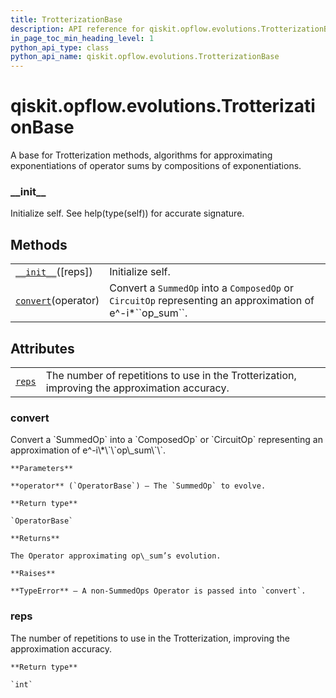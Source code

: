 ```yaml
---
title: TrotterizationBase
description: API reference for qiskit.opflow.evolutions.TrotterizationBase
in_page_toc_min_heading_level: 1
python_api_type: class
python_api_name: qiskit.opflow.evolutions.TrotterizationBase
---
```


# qiskit.opflow\.evolutions.TrotterizationBase

<Class id="qiskit.opflow.evolutions.TrotterizationBase" github="https://github.com/qiskit/qiskit/tree/stable/0.17/qiskit/opflow/evolutions/trotterizations/trotterization_base.py" signature="TrotterizationBase(reps=1)">
  A base for Trotterization methods, algorithms for approximating exponentiations of operator sums by compositions of exponentiations.

  ### \_\_init\_\_

  <Function id="qiskit.opflow.evolutions.TrotterizationBase.__init__" name="__init__" signature="__init__(reps=1)">
    Initialize self. See help(type(self)) for accurate signature.
  </Function>

  ## Methods

  |                                                                                                                                     |                                                                                                                 |
  | ----------------------------------------------------------------------------------------------------------------------------------- | --------------------------------------------------------------------------------------------------------------- |
  | [`__init__`](#qiskit.opflow.evolutions.TrotterizationBase.__init__ "qiskit.opflow.evolutions.TrotterizationBase.__init__")(\[reps]) | Initialize self.                                                                                                |
  | [`convert`](#qiskit.opflow.evolutions.TrotterizationBase.convert "qiskit.opflow.evolutions.TrotterizationBase.convert")(operator)   | Convert a `SummedOp` into a `ComposedOp` or `CircuitOp` representing an approximation of e^-i\*\`\`op\_sum\`\`. |

  ## Attributes

  |                                                                                                                |                                                                                               |
  | -------------------------------------------------------------------------------------------------------------- | --------------------------------------------------------------------------------------------- |
  | [`reps`](#qiskit.opflow.evolutions.TrotterizationBase.reps "qiskit.opflow.evolutions.TrotterizationBase.reps") | The number of repetitions to use in the Trotterization, improving the approximation accuracy. |

  ### convert

  <Function id="qiskit.opflow.evolutions.TrotterizationBase.convert" name="convert" signature="abstract convert(operator)">
    Convert a `SummedOp` into a `ComposedOp` or `CircuitOp` representing an approximation of e^-i\*\`\`op\_sum\`\`.

    **Parameters**

    **operator** (`OperatorBase`) – The `SummedOp` to evolve.

    **Return type**

    `OperatorBase`

    **Returns**

    The Operator approximating op\_sum’s evolution.

    **Raises**

    **TypeError** – A non-SummedOps Operator is passed into `convert`.
  </Function>

  ### reps

  <Function id="qiskit.opflow.evolutions.TrotterizationBase.reps" name="reps" signature="property reps">
    The number of repetitions to use in the Trotterization, improving the approximation accuracy.

    **Return type**

    `int`
  </Function>
</Class>

